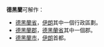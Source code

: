 '''德黑蘭'''可解作：
*[[德黑蘭省|德黑蘭省]]，[[伊朗|伊朗]]其中一個行政區劃。
*[[德黑蘭郡|德黑蘭郡]]，[[德黑蘭省|德黑蘭省]]其中一個郡。
*[[德黑蘭市|德黑蘭市]]，[[伊朗|伊朗]]首都。

{{disambig|T|Cat=三字地名消歧义}}